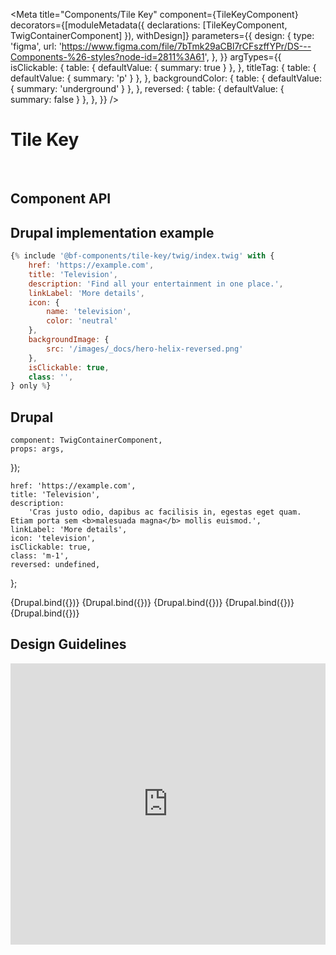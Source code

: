 
<Meta
    title="Components/Tile Key"
    component={TileKeyComponent}
    decorators={[moduleMetadata({ declarations: [TileKeyComponent, TwigContainerComponent] }), withDesign]}
    parameters={{
        design: {
            type: 'figma',
            url: 'https://www.figma.com/file/7bTmk29aCBl7rCFszffYPr/DS---Components-%26-styles?node-id=2811%3A61',
        },
    }}
    argTypes={{
        isClickable: {
            table: { defaultValue: { summary: true } },
        },
        titleTag: {
            table: { defaultValue: { summary: 'p' } },
        },
        backgroundColor: {
            table: { defaultValue: { summary: 'underground' } },
        },
        reversed: {
            table: { defaultValue: { summary: false } },
        },
    }}
/>

# Tile Key

<br />

## Component API

<Props of={TileKeyComponent} />

## Drupal implementation example

```jsx
{% include '@bf-components/tile-key/twig/index.twig' with {
    href: 'https://example.com',
    title: 'Television',
    description: 'Find all your entertainment in one place.',
    linkLabel: 'More details',
    icon: {
        name: 'television',
        color: 'neutral'
    },
    backgroundImage: {
        src: '/images/_docs/hero-helix-reversed.png'
    },
    isClickable: true,
    class: '',
} only %}
```

## Drupal

    component: TwigContainerComponent,
    props: args,
});

    href: 'https://example.com',
    title: 'Television',
    description:
        'Cras justo odio, dapibus ac facilisis in, egestas eget quam. Etiam porta sem <b>malesuada magna</b> mollis euismod.',
    linkLabel: 'More details',
    icon: 'television',
    isClickable: true,
    class: 'm-1',
    reversed: undefined,
};

<Canvas withSource="none">
    <Story
        name="Drupal"
        args={{
            elementPath: 'components/tile-key/_doc/template.drupal',
            ...commonProps,
        }}
    >
        {Drupal.bind({})}
    </Story>
</Canvas>

<Canvas withSource="none">
    <Story
        name="Drupal - With isClickable false"
        args={{
            elementPath: 'components/tile-key/_doc/template.drupal',
            ...commonProps,
            isClickable: false,
        }}
    >
        {Drupal.bind({})}
    </Story>
</Canvas>

<Canvas withSource="none">
    <Story
        name="Drupal - With icon color"
        args={{
            elementPath: 'components/tile-key/_doc/template.drupal',
            ...commonProps,
            icon: {
                name: 'television',
                color: 'neutral',
            },
        }}
    >
        {Drupal.bind({})}
    </Story>
</Canvas>

<Canvas withSource="none">
    <Story
        name="Drupal - With backgroundImage textColor light"
        args={{
            elementPath: 'components/tile-key/_doc/template.drupal',
            ...commonProps,
            backgroundImage: {
                src: '/images/_docs/hero-helix-reversed.png',
                textColor: 'light',
            },
        }}
    >
        {Drupal.bind({})}
    </Story>
</Canvas>

<Canvas withSource="none">
    <Story
        name="Drupal - With backgroundImage textColor dark"
        args={{
            elementPath: 'components/tile-key/_doc/template.drupal',
            ...commonProps,
            backgroundImage: {
                src: '/images/_docs/hero-helix.png',
                textColor: 'dark',
            },
        }}
    >
        {Drupal.bind({})}
    </Story>
</Canvas>

## Design Guidelines

<iframe
    width="100%"
    height="450"
    src="https://www.figma.com/embed?embed_host=share&url=https%3A%2F%2Fwww.figma.com%2Ffile%2F7bTmk29aCBl7rCFszffYPr%2FDS---Components-%2526-styles%3Fnode-id%3D2811%253A61"
    frameBorder="0"
    allowFullScreen
></iframe>
